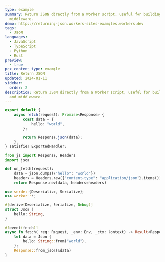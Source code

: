```yaml
---
type: example
summary: Return JSON directly from a Worker script, useful for building APIs and
  middleware.
demo: https://returning-json.workers-sites-examples.workers.dev
tags:
  - JSON
languages:
  - JavaScript
  - TypeScript
  - Python
  - Rust
preview:
  - true
pcx_content_type: example
title: Return JSON
updated: 2024-01-11
sidebar:
  order: 2
description: Return JSON directly from a Worker script, useful for building APIs
  and middleware.
---
```



<Tabs syncKey="workersExamples"> <TabItem label="JavaScript" icon="seti:javascript">

<Render file="return-json-example-js" />

</TabItem> <TabItem label="TypeScript" icon="seti:typescript">

```ts
export default {
	async fetch(request): Promise<Response> {
		const data = {
			hello: "world",
		};

		return Response.json(data);
	},
} satisfies ExportedHandler;
```

</TabItem> <TabItem label="Python" icon="seti:python">

```py
from js import Response, Headers
import json

def on_fetch(request):
    data = json.dumps({"hello": "world"})
    headers = Headers.new({"content-type": "application/json"}.items())
    return Response.new(data, headers=headers)
```

</TabItem> <TabItem label="Rust" icon="seti:rust">

```rs
use serde::{Deserialize, Serialize};
use worker::*;

#[derive(Deserialize, Serialize, Debug)]
struct Json {
    hello: String,
}

#[event(fetch)]
async fn fetch(_req: Request, _env: Env, _ctx: Context) -> Result<Response> {
    let data = Json {
        hello: String::from("world"),
    };
    Response::from_json(&data)
}
```

</TabItem> </Tabs>
